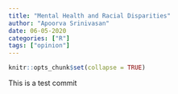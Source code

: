```yaml
---
title: "Mental Health and Racial Disparities"
author: "Apoorva Srinivasan"
date: 06-05-2020
categories: ["R"]
tags: ["opinion"]
---
```


```r
knitr::opts_chunk$set(collapse = TRUE)

```


This is a test commit